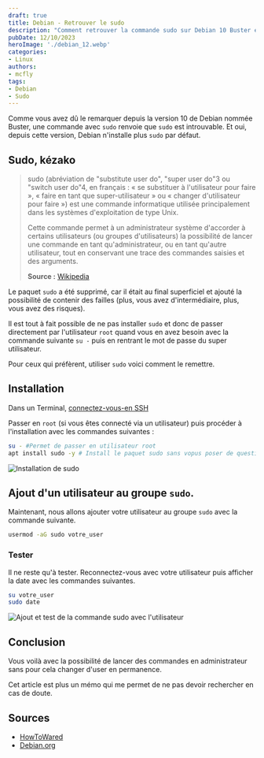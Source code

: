 ```yaml
---
draft: true
title: Debian - Retrouver le sudo
description: "Comment retrouver la commande sudo sur Debian 10 Buster et 11 Bullseye et 12 Bookworm"
pubDate: 12/10/2023
heroImage: './debian_12.webp'
categories: 
- Linux
authors: 
- mcfly
tags:
- Debian
- Sudo
---
```


Comme vous avez dû le remarquer depuis la version 10 de Debian nommée Buster, une commande avec `sudo` renvoie que `sudo` est introuvable. Et oui, depuis cette version, Debian n'installe plus `sudo` par défaut. 

## Sudo, kézako

>sudo (abréviation de "substitute user do", "super user do"3 ou "switch user do"4, en français : « se substituer à l'utilisateur pour faire », « faire en tant que super-utilisateur  » ou « changer d'utilisateur pour faire ») est une commande informatique utilisée principalement dans les systèmes d'exploitation de type Unix.
>
>Cette commande permet à un administrateur système d'accorder à certains utilisateurs (ou groupes d'utilisateurs) la possibilité de lancer une commande en tant qu'administrateur, ou en tant qu'autre utilisateur, tout en conservant une trace des commandes saisies et des arguments.
>
>**Source :** [Wikipedia](https://fr.wikipedia.org/wiki/Sudo)

Le paquet `sudo` a été supprimé, car il était au final superficiel et ajouté la possibilité de contenir des failles (plus, vous avez d'intermédiaire, plus, vous avez des risques).

Il est tout à fait possible de ne pas installer `sudo` et donc de passer directement par l'utilisateur `root` quand vous en avez besoin avec la commande suivante `su -` puis en rentrant le mot de passe du super utilisateur.

Pour ceux qui préfèrent, utiliser `sudo` voici comment le remettre.

## Installation
Dans un Terminal, [connectez-vous-en SSH](/blog/linux_connexion_ssh)

Passer en `root` (si vous êtes connecté via un utilisateur) puis procéder à l'installation avec les commandes suivantes :

```bash
su - #Permet de passer en utilisateur root
apt install sudo -y # Install le paquet sudo sans vopus poser de question
```
![Installation de sudo](./img/install_sudo.png)

## Ajout d'un utilisateur au groupe `sudo`.
Maintenant, nous allons ajouter votre utilisateur au groupe `sudo` avec la commande suivante.

```bash
usermod -aG sudo votre_user
```

### Tester

Il ne reste qu'à tester.
Reconnectez-vous avec votre utilisateur puis afficher la date avec les commandes suivantes.

```bash
su votre_user
sudo date
```

![Ajout et test de la commande sudo avec l'utilisateur](./img/ajout_test_utilisateur_sudo.png)

## Conclusion

Vous voilà avec la possibilité de lancer des commandes en administrateur sans pour cela changer d'user en permanence.

Cet article est plus un mémo qui me permet de ne pas devoir rechercher en cas de doute.

## Sources
* [HowToWared](https://howto.wared.fr/debian-sudo/)
* [Debian.org](https://wiki.debian.org/fr/sudo)
